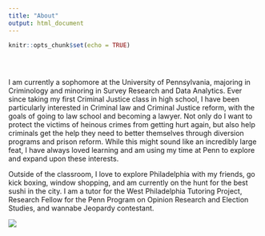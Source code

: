 ```yaml
---
title: "About"
output: html_document
---
```


```r
knitr::opts_chunk$set(echo = TRUE)
```

</style>

<div class="row" style="padding-top: 30px;">
<div class="col-sm-6">

I am currently a sophomore at the University of Pennsylvania, majoring in Criminology and minoring in Survey Research and Data Analytics. Ever since taking my first Criminal Justice class in high school, I have been particularly interested in Criminal law and Criminal Justice reform, with the goals of going to law school and becoming a lawyer. Not only do I want to protect the victims of heinous crimes from getting hurt again, but also help criminals get the help they need to better themselves through diversion programs and prison reform. While this might sound like an incredibly large feat, I have always loved learning and am using my time at Penn to explore and expand upon these interests.

Outside of the classroom, I love to explore Philadelphia with my friends, go kick boxing, window shopping, and am currently on the hunt for the best sushi in the city. I am a tutor for the West Philadelphia Tutoring Project, Research Fellow for the Penn Program on Opinion Research and Election Studies, and wannabe Jeopardy contestant. 

</div>
<div class="col-sm-6">



<a href = "https://crumplab.github.io">
![](images/penn2.jpeg)


















